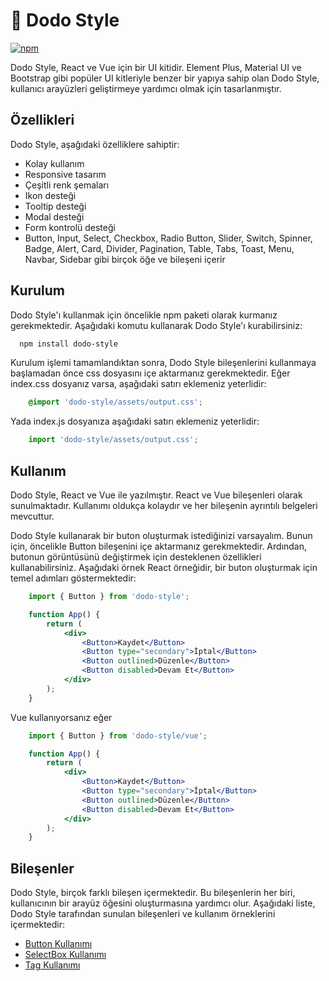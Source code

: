 
<Meta title="Hoş Geldiniz" />

# 🦤 Dodo Style

[npm-image]: https://img.shields.io/npm/v/dodo-style
[npm-url]: https://www.npmjs.com/package/dodo-style

[![npm][npm-image]][npm-url]

Dodo Style, React ve Vue için bir UI kitidir. Element Plus, Material UI ve
Bootstrap gibi popüler UI kitleriyle benzer bir yapıya sahip olan Dodo Style,
kullanıcı arayüzleri geliştirmeye yardımcı olmak için tasarlanmıştır.

## Özellikleri
Dodo Style, aşağıdaki özelliklere sahiptir:

- Kolay kullanım
- Responsive tasarım
- Çeşitli renk şemaları
- Ikon desteği
- Tooltip desteği
- Modal desteği
- Form kontrolü desteği
- Button, Input, Select, Checkbox, Radio Button, Slider,
Switch, Spinner, Badge, Alert, Card, Divider, Pagination, Table, Tabs,
Toast, Menu, Navbar, Sidebar gibi birçok öğe ve bileşeni içerir

## Kurulum
Dodo Style'ı kullanmak için öncelikle npm paketi olarak kurmanız gerekmektedir.
Aşağıdaki komutu kullanarak Dodo Style'ı kurabilirsiniz:

```bash
  npm install dodo-style
```
Kurulum işlemi tamamlandıktan sonra, Dodo Style bileşenlerini kullanmaya başlamadan önce css dosyasını içe aktarmanız gerekmektedir.
Eğer index.css dosyanız varsa, aşağıdaki satırı eklemeniz yeterlidir:

```css
    @import 'dodo-style/assets/output.css';
```
Yada index.js dosyanıza aşağıdaki satırı eklemeniz yeterlidir:

```jsx
    import 'dodo-style/assets/output.css';
```

## Kullanım
Dodo Style, React ve Vue ile yazılmıştır. React ve Vue bileşenleri olarak sunulmaktadır.
Kullanımı oldukça kolaydır ve her bileşenin ayrıntılı belgeleri mevcuttur.

Dodo Style kullanarak bir buton oluşturmak istediğinizi varsayalım.
Bunun için, öncelikle Button bileşenini içe aktarmanız gerekmektedir.
Ardından, butonun görüntüsünü değiştirmek için desteklenen özellikleri kullanabilirsiniz.
Aşağıdaki örnek React örneğidir, bir buton oluşturmak için temel adımları göstermektedir:

```jsx
    import { Button } from 'dodo-style';

    function App() {
        return (
            <div>
                <Button>Kaydet</Button>
                <Button type="secondary">İptal</Button>
                <Button outlined>Düzenle</Button>
                <Button disabled>Devam Et</Button>
            </div>
        );
    }
```
Vue kullanıyorsanız eğer
```jsx
    import { Button } from 'dodo-style/vue';

    function App() {
        return (
            <div>
                <Button>Kaydet</Button>
                <Button type="secondary">İptal</Button>
                <Button outlined>Düzenle</Button>
                <Button disabled>Devam Et</Button>
            </div>
        );
    }
```

## Bileşenler
Dodo Style, birçok farklı bileşen içermektedir.
Bu bileşenlerin her biri, kullanıcının bir arayüz öğesini oluşturmasına yardımcı olur.
Aşağıdaki liste, Dodo Style tarafından sunulan bileşenleri ve kullanım örneklerini içermektedir:

- [Button Kullanımı](https://dodo-style.vercel.app/?path=/docs/components-form-button--docs)
- [SelectBox Kullanımı](https://dodo-style.vercel.app/?path=/docs/components-form-selectbox--docs)
- [Tag Kullanımı](https://dodo-style.vercel.app/?path=/docs/components-form-tag--docs)

